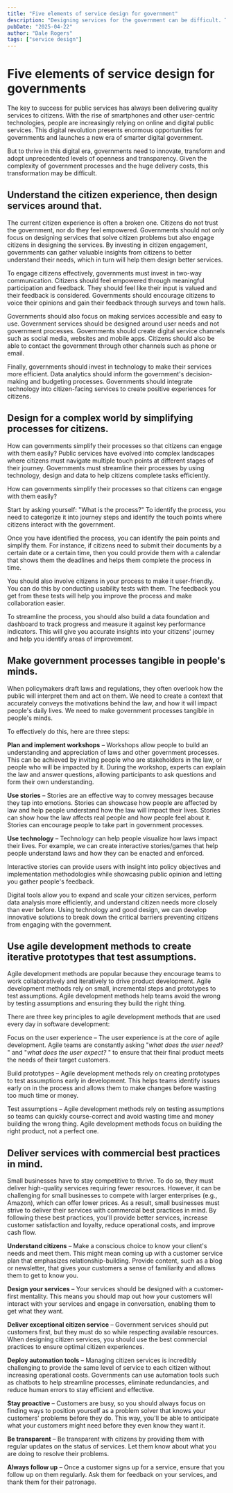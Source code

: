 ```yaml
---
title: "Five elements of service design for government"
description: "Designing services for the government can be difficult. The stakeholders are much more conservative and sometimes it can be challenging to understand who the ..."
pubDate: "2025-04-22"
author: "Dale Rogers"
tags: ["service design"]
---
```


# Five elements of service design for governments

The key to success for public services has always been delivering quality services to citizens. With the rise of smartphones and other user-centric technologies, people are increasingly relying on online and digital public services. This digital revolution presents enormous opportunities for governments and launches a new era of smarter digital government.

But to thrive in this digital era, governments need to innovate, transform and adopt unprecedented levels of openness and transparency. Given the complexity of government processes and the huge delivery costs, this transformation may be difficult.

## Understand the citizen experience, then design services around that.

The current citizen experience is often a broken one. Citizens do not trust the government, nor do they feel empowered. Governments should not only focus on designing services that solve citizen problems but also engage citizens in designing the services. By investing in citizen engagement, governments can gather valuable insights from citizens to better understand their needs, which in turn will help them design better services.

To engage citizens effectively, governments must invest in two-way communication. Citizens should feel empowered through meaningful participation and feedback. They should feel like their input is valued and their feedback is considered. Governments should encourage citizens to voice their opinions and gain their feedback through surveys and town halls.

Governments should also focus on making services accessible and easy to use. Government services should be designed around user needs and not government processes. Governments should create digital service channels such as social media, websites and mobile apps. Citizens should also be able to contact the government through other channels such as phone or email.

Finally, governments should invest in technology to make their services more efficient. Data analytics should inform the government's decision-making and budgeting processes. Governments should integrate technology into citizen-facing services to create positive experiences for citizens.

## Design for a complex world by simplifying processes for citizens.

How can governments simplify their processes so that citizens can engage with them easily? Public services have evolved into complex landscapes where citizens must navigate multiple touch points at different stages of their journey. Governments must streamline their processes by using technology, design and data to help citizens complete tasks efficiently.

How can governments simplify their processes so that citizens can engage with them easily?

Start by asking yourself: "What is the process?" To identify the process, you need to categorize it into journey steps and identify the touch points where citizens interact with the government.

Once you have identified the process, you can identify the pain points and simplify them. For instance, if citizens need to submit their documents by a certain date or a certain time, then you could provide them with a calendar that shows them the deadlines and helps them complete the process in time.

You should also involve citizens in your process to make it user-friendly. You can do this by conducting usability tests with them. The feedback you get from these tests will help you improve the process and make collaboration easier.

To streamline the process, you should also build a data foundation and dashboard to track progress and measure it against key performance indicators. This will give you accurate insights into your citizens' journey and help you identify areas of improvement.

## Make government processes tangible in people's minds.

When policymakers draft laws and regulations, they often overlook how the public will interpret them and act on them. We need to create a context that accurately conveys the motivations behind the law, and how it will impact people's daily lives. We need to make government processes tangible in people's minds.

To effectively do this, here are three steps:

**Plan and implement workshops** – Workshops allow people to build an understanding and appreciation of laws and other government processes. This can be achieved by inviting people who are stakeholders in the law, or people who will be impacted by it. During the workshop, experts can explain the law and answer questions, allowing participants to ask questions and form their own understanding.

**Use stories** – Stories are an effective way to convey messages because they tap into emotions. Stories can showcase how people are affected by law and help people understand how the law will impact their lives. Stories can show how the law affects real people and how people feel about it. Stories can encourage people to take part in government processes.

**Use technology** – Technology can help people visualize how laws impact their lives. For example, we can create interactive stories/games that help people understand laws and how they can be enacted and enforced.

Interactive stories can provide users with insight into policy objectives and implementation methodologies while showcasing public opinion and letting you gather people's feedback.

Digital tools allow you to expand and scale your citizen services, perform data analysis more efficiently, and understand citizen needs more closely than ever before. Using technology and good design, we can develop innovative solutions to break down the critical barriers preventing citizens from engaging with the government.

## Use agile development methods to create iterative prototypes that test assumptions.

Agile development methods are popular because they encourage teams to work collaboratively and iteratively to drive product development. Agile development methods rely on small, incremental steps and prototypes to test assumptions. Agile development methods help teams avoid the wrong by testing assumptions and ensuring they build the right thing.

There are three key principles to agile development methods that are used every day in software development:

Focus on the user experience – The user experience is at the core of agile development. Agile teams are constantly asking "_what does the user need?_ " and "_what does the user expect?_ " to ensure that their final product meets the needs of their target customers.

Build prototypes – Agile development methods rely on creating prototypes to test assumptions early in development. This helps teams identify issues early on in the process and allows them to make changes before wasting too much time or money.

Test assumptions – Agile development methods rely on testing assumptions so teams can quickly course-correct and avoid wasting time and money building the wrong thing. Agile development methods focus on building the right product, not a perfect one.

## Deliver services with commercial best practices in mind.

Small businesses have to stay competitive to thrive. To do so, they must deliver high-quality services requiring fewer resources. However, it can be challenging for small businesses to compete with larger enterprises (e.g., Amazon), which can offer lower prices. As a result, small businesses must strive to deliver their services with commercial best practices in mind. By following these best practices, you'll provide better services, increase customer satisfaction and loyalty, reduce operational costs, and improve cash flow.

**Understand citizens** – Make a conscious choice to know your client's needs and meet them. This might mean coming up with a customer service plan that emphasizes relationship-building. Provide content, such as a blog or newsletter, that gives your customers a sense of familiarity and allows them to get to know you.

**Design your services** – Your services should be designed with a customer-first mentality. This means you should map out how your customers will interact with your services and engage in conversation, enabling them to get what they want.

**Deliver exceptional citizen service** – Government services should put customers first, but they must do so while respecting available resources. When designing citizen services, you should use the best commercial practices to ensure optimal citizen experiences.

**Deploy automation tools** – Managing citizen services is incredibly challenging to provide the same level of service to each citizen without increasing operational costs. Governments can use automation tools such as chatbots to help streamline processes, eliminate redundancies, and reduce human errors to stay efficient and effective.

**Stay proactive** – Customers are busy, so you should always focus on finding ways to position yourself as a problem solver that knows your customers' problems before they do. This way, you'll be able to anticipate what your customers might need before they even know they want it.

**Be transparent** – Be transparent with citizens by providing them with regular updates on the status of services. Let them know about what you are doing to resolve their problems.

**Always follow up** – Once a customer signs up for a service, ensure that you follow up on them regularly. Ask them for feedback on your services, and thank them for their patronage.
